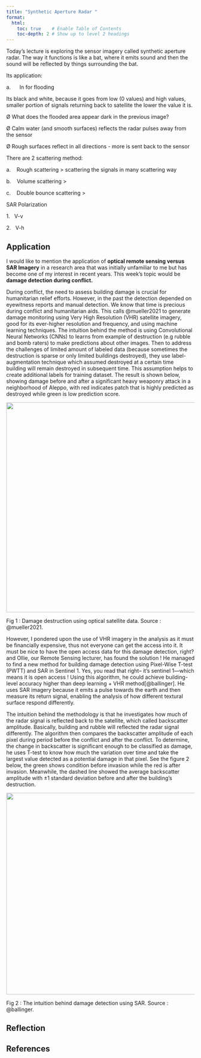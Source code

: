 ```yaml
---
title: "Synthetic Aperture Radar "
format:
  html:
    toc: true    # Enable Table of Contents
    toc-depth: 2 # Show up to level 2 headings
---
```


Today’s lecture is exploring the sensor imagery called synthetic aperture radar. The way it functions is like a bat, where it emits sound and then the sound will be reflected by things surrounding the bat.

Its application:

a.      In for flooding

Its black and white, because it goes from low (0 values) and high values, smaller portion of signals returning back to satellite the lower the value it is.

Ø What does the flooded area appear dark in the previous image?

Ø Calm water (and smooth surfaces) reflects the radar pulses away from the sensor

Ø Rough surfaces reflect in all directions - more is sent back to the sensor

There are 2 scattering method:

a.    Rough scattering \> scattering the signals in many scattering way

b.    Volume scattering \>

c.    Double bounce scattering \>

SAR Polarization

1.   V-v

2.   V-h

## Application

I would like to mention the application of **optical remote sensing versus SAR Imagery** in a research area that was initially unfamiliar to me but has become one of my interest in recent years. This week's topic would be **damage detection during conflict.**

During conflict, the need to assess building damage is crucial for humanitarian relief efforts. However, in the past the detection depended on eyewitness reports and manual detection. We know that time is precious during conflict and humanitarian aids. This calls @mueller2021 to generate damage monitoring using Very High Resolution (VHR) satellite imagery, good for its ever-higher resolution and frequency, and using machine learning techniques. The intuition behind the method is using Convolutional Neural Networks (CNNs) to learns from example of destruction (e.g rubble and bomb raters) to make predictions about other images. Then to address the challenges of limited amount of labeled data (because sometimes the destruction is sparse or only limited buildings destroyed), they use label-augmentation technique which assumed destroyed at a certain time building will remain destroyed in subsequent time. This assumption helps to create additional labels for training dataset. The result is shown below, showing damage before and after a significant heavy weaponry attack in a neighborhood of Aleppo, with red indicates patch that is highly predicted as destroyed while green is low prediction score.

![](images/j.jpeg){width="560"}

Fig 1 : Damage destruction using optical satellite data. Source : @mueller2021.

However, I pondered upon the use of VHR imagery in the analysis as it must be financially expensive, thus not everyone can get the access into it. It must be nice to have the open access data for this damage detection, right? and Ollie, our Remote Sensing lecturer, has found the solution ! He managed to find a new method for building damage detection using Pixel-Wise T-test (PWTT) and SAR in Sentinel 1. Yes, you read that right– it's sentinel 1—which means it is open access ! Using this algorithm, he could achieve building-level accuracy higher than deep learning + VHR method[@ballinger]. He uses SAR imagery because it emits a pulse towards the earth and then measure its return signal, enabling the analysis of how different textural surface respond differently.

The intuition behind the methodology is that he investigates how much of the radar signal is reflected back to the satellite, which called backscatter amplitude. Basically, building and rubble will reflected the radar signal differently. The algorithm then compares the backscatter amplitude of each pixel during period before the conflict and after the conflict. To determine, the change in backscatter is significant enough to be classified as damage, he uses T-test to know how much the variation over time and take the largest value detected as a potential damage in that pixel. See the figure 2 below, the green shows condition before invasion while the red is after invasion. Meanwhile, the dashed line showed the average backscatter amplitude with ±1 standard deviation before and after the building's destruction.

![](images/clipboard-2990756776.png){width="538"}

Fig 2 : The intuition behind damage detection using SAR. Source : @ballinger.

## Reflection

## References

